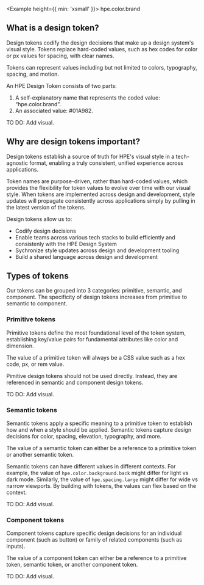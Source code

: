 
<Example height={{ min: 'xsmall' }}>
  <Box align="center" direction="row" gap="small">
    <Box background="brand" pad="medium" round="small" flex={false} />
    <Text size="large">hpe.color.brand</Text>
  </Box>
</Example>

## What is a design token?

Design tokens codify the design decisions that make up a design system's visual style. Tokens replace hard-coded values, such as hex codes for color or px values for spacing, with clear names.

Tokens can represent values including but not limited to colors, typography, spacing, and motion.

An HPE Design Token consists of two parts:

1. A self-explanatory name that represents the coded value: “hpe.color.brand".
1. An associated value: #01A982.

TO DO: Add visual.

## Why are design tokens important?

Design tokens establish a source of truth for HPE's visual style in a tech-agnostic format, enabling a truly consistent, unified experience across applications.

Token names are purpose-driven, rather than hard-coded values, which provides the flexibility for token values to evolve over time with our visual style. When tokens are implemented across design and development, style updates will propagate consistently across applications simply by pulling in the latest version of the tokens.

Design tokens allow us to:

- Codify design decisions
- Enable teams across various tech stacks to build efficiently and consistenly with the HPE Design System
- Sychronize style updates across design and development tooling
- Build a shared language across design and development

## Types of tokens

Our tokens can be grouped into 3 categories: primitive, semantic, and component. The specificity of design tokens increases from primitive to semantic to component.

### Primitive tokens

Primitive tokens define the most foundational level of the token system, establishing key/value pairs for fundamental attributes like color and dimension.

The value of a primitive token will always be a CSS value such as a hex code, px, or rem value.

Pimitive design tokens should not be used directly. Instead, they are referenced in semantic and component design tokens.

TO DO: Add visual.

### Semantic tokens

Semantic tokens apply a specific meaning to a primitive token to establish how and when a style should be applied. Semantic tokens capture design decisions for color, spacing, elevation, typography, and more.

The value of a semantic token can either be a reference to a primitive token or another semantic token.

Semantic tokens can have different values in different contexts. For example, the value of `hpe.color.background.back` might differ for light vs dark mode. Similarly, the value of `hpe.spacing.large` might differ for wide vs narrow viewports. By building with tokens, the values can flex based on the context.

TO DO: Add visual.

### Component tokens

Component tokens capture specific design decisions for an individual component (such as button) or family of related components (such as inputs).

The value of a component token can either be a reference to a primitive token, semantic token, or another component token.

TO DO: Add visual.
